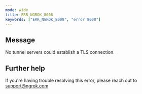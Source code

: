 ```yaml
---
mode: wide
title: ERR_NGROK_8008
keywords: ["ERR_NGROK_8008", "error 8008"]
---
```


## Message

No tunnel servers could establish a TLS connection.

## Further help

If you're having trouble resolving this error, please reach out to [support@ngrok.com](mailto:support@ngrok.com?subject=Help%20with%20ERR_NGROK_8008)
